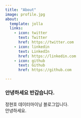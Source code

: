 ```yaml
---
title: "About"
image: profile.jpg
about:
  template: jolla
  links:
    - icon: twitter
      text: Twitter
      href: https://twitter.com
    - icon: linkedin
      text: LinkedIn
      href: https://linkedin.com
    - icon: github
      text: Github
      href: https://github.com

---
```


### 안녕하세요 반갑습니다.

정현호 데이터마이닝 블로그입니다.  
안녕하세요.

